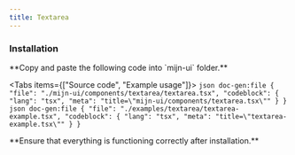 ```yaml
---
title: Textarea
---
```



<ComponentPreview>
  <TextAreaExample />
</ComponentPreview>


### Installation

<Steps>
  <Step>
  **Copy and paste the following code into `mijn-ui` folder.**

  <Tabs items={["Source code", "Example usage"]}>
    <Tab value="Source code">
        ```json doc-gen:file
          {
            "file": "./mijn-ui/components/textarea/textarea.tsx",
            "codeblock": {
              "lang": "tsx",
              "meta": "title=\"mijn-ui/components/textarea.tsx\""
            }
          }
        ```
    </Tab>
    <Tab value="Example usage">
        ```json doc-gen:file
          {
            "file": "./examples/textarea/textarea-example.tsx",
            "codeblock": {
              "lang": "tsx",
              "meta": "title=\"textarea-example.tsx\""
            }
          }
        ```
    </Tab>
  </Tabs>  
  </Step>
  
  <Step>
  **Ensure that everything is functioning correctly after installation.**
  </Step>
</Steps>
